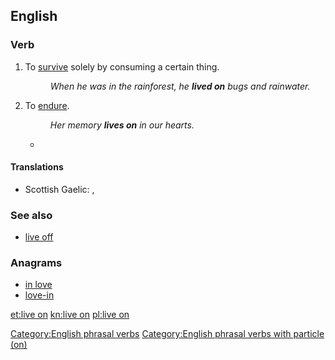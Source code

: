 ==English==

===Verb===
{{en-verb|head=[[live]] [[on]]|lives on|living on|lived on}}

# {{context|idiomatic|transitive|lang=en}} To [[survive]] solely by consuming a certain thing.
#: ''When he was in the rainforest, he '''lived on''' bugs and rainwater.''
# {{context|idiomatic|intransitive|lang=en}} To [[endure]].
#: ''Her memory '''lives on''' in our hearts.''
#* {{quote-news
|year=2012
|date=June 4
|author=Lewis Smith
|title=Queen's English Society says enuf is enough, innit?
|work=the Guardian
|url=http://www.guardian.co.uk/education/2012/jun/04/queens-english-society-enuf-innit
|page=
|passage=He described the members and organisers of the society as "a group of enthusiasts celebrating the richness and diversity of the English language", and is convinced that whether or not enough volunteers can be found to keep the society going, their enthusiasm and love for good English will '''live on'''.}}

====Translations====
{{trans-top|survive by consuming certain thing}}
* Scottish Gaelic: {{t|gd|thig suas air}}, {{t|gd|thig beò air}}
{{trans-mid}}
{{trans-bottom}}

===See also===
* [[live off]]

===Anagrams===
* [[in love#English|in love]]
* [[love-in#English|love-in]]

[[Category:English phrasal verbs]]
[[Category:English phrasal verbs with particle (on)]]

[[et:live on]]
[[kn:live on]]
[[pl:live on]]